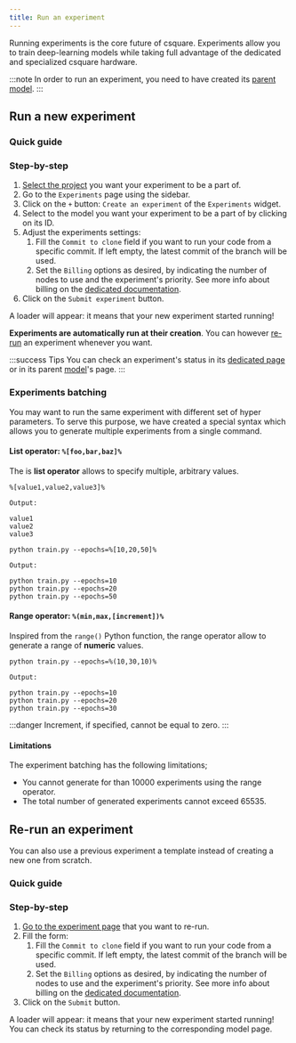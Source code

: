 ```yaml
---
title: Run an experiment
---
```



Running experiments is the core future of csquare.
Experiments allow you to train deep-learning models while taking full advantage of the dedicated and specialized csquare hardware.

:::note
In order to run an experiment, you need to have created its [parent model](../models/create-a-model).
:::

## Run a new experiment

### Quick guide

<VideoPlayer src="https://cdn.csquare.run/docs/webm/create-an-experiment.webm" />

### Step-by-step

1. [Select the project](../projects/select-a-project.mdx) you want your experiment to be a part of.
2. Go to the `Experiments` page using the sidebar.
3. Click on the `+` button: `Create an experiment` of the `Experiments` widget.
4. Select to the model you want your experiment to be a part of by clicking on its ID.
5. Adjust the experiments settings:
   1. Fill the `Commit to clone` field if you want to run your code from a specific commit. If left empty, the latest commit of the branch will be used.
   2. Set the `Billing` options as desired, by indicating the number of nodes to use and the experiment's priority. See more info about billing on the [dedicated documentation](../datasets/resources/billing).
6. Click on the `Submit experiment` button.

A loader will appear: it means that your new experiment started running!

**Experiments are automatically run at their creation**. You can however [re-run](#re-run-an-experiment) an experiment whenever you want.

:::success Tips
You can check an experiment's status in its [dedicated page](go-to-the-experiment-page) or in its parent [model](../models/introduction)'s page.
:::

### Experiments batching

You may want to run the same experiment with different set of hyper parameters.
To serve this purpose, we have created a special syntax which allows you to generate multiple experiments from a single command.

#### List operator: `%[foo,bar,baz]%`

The is **list operator** allows to specify multiple, arbitrary values.

```shell title="List operator syntax"
%[value1,value2,value3]%

Output:

value1
value2
value3
```

```shell title="Example: train a model with 10, 20 and 50 epochs"
python train.py --epochs=%[10,20,50]%

Output:

python train.py --epochs=10
python train.py --epochs=20
python train.py --epochs=50
```

#### Range operator: `%(min,max,[increment])%`

Inspired from the `range()` Python function, the range operator allow to generate a range of **numeric** values.

```shell title="Example: train a model with 10, 20 and 30 epochs"
python train.py --epochs=%(10,30,10)%

Output:

python train.py --epochs=10
python train.py --epochs=20
python train.py --epochs=30
```

:::danger
Increment, if specified, cannot be equal to zero.
:::

#### Limitations

The experiment batching has the following limitations;

- You cannot generate for than 10000 experiments using the range operator.
- The total number of generated experiments cannot exceed 65535.

## Re-run an experiment

You can also use a previous experiment a template instead of creating a new one from scratch.

### Quick guide

<VideoPlayer src="https://cdn.csquare.run/docs/webm/re-run-an-experiment.webm" />

### Step-by-step

1. [Go to the experiment page](go-to-the-experiment-page) that you want to re-run.
2. Fill the form:
   1. Fill the `Commit to clone` field if you want to run your code from a specific commit. If left empty, the latest commit of the branch will be used.
   2. Set the `Billing` options as desired, by indicating the number of nodes to use and the experiment's priority. See more info about billing on the [dedicated documentation](../datasets/resources/billing).
3. Click on the `Submit` button.

A loader will appear: it means that your new experiment started running! You can check its status by returning to the corresponding model page.
